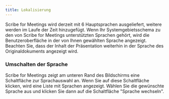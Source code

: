 ```yaml
---
title: Lokalisierung
---
```



Scribe for Meetings wird derzeit mit 6 Hauptsprachen ausgeliefert, weitere werden im Laufe der Zeit hinzugefügt. Wenn Ihr Systemgebietsschema zu den von Scribe for Meetings unterstützten Sprachen gehört, wird die Benutzeroberfläche in der von Ihnen gewählten Sprache angezeigt. Beachten Sie, dass der Inhalt der Präsentation weiterhin in der Sprache des Originaldokuments angezeigt wird.

### Umschalten der Sprache

Scribe for Meetings zeigt am unteren Rand des Bildschirms eine Schaltfläche zur Sprachauswahl an. Wenn Sie auf diese Schaltfläche klicken, wird eine Liste mit Sprachen angezeigt. Wählen Sie die gewünschte Sprache aus und klicken Sie dann auf die Schaltfläche "Sprache wechseln".

